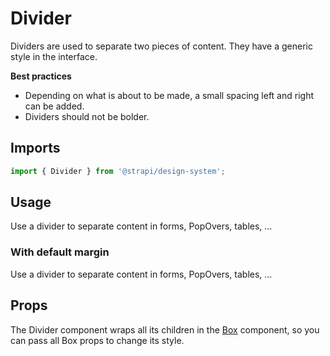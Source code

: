 

<Meta of={DividerStories} />

# Divider

Dividers are used to separate two pieces of content. They have a generic style in the interface.

**Best practices**

- Depending on what is about to be made, a small spacing left and right can be added.
- Dividers should not be bolder.

<ViewSource path="components/Divider" />

## Imports

```js
import { Divider } from '@strapi/design-system';
```

## Usage

Use a divider to separate content in forms, PopOvers, tables, ...

<Canvas of={DividerStories.Base} />

### With default margin

Use a divider to separate content in forms, PopOvers, tables, ...

<Canvas of={DividerStories.WithDefaultMargin} />

## Props

The Divider component wraps all its children in the
[Box](https://design-system-git-main-strapijs.vercel.app/?path=/docs/design-system-technical-components-box--base)
component, so you can pass all Box props to change its style.

